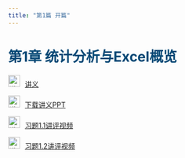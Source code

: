 ```yaml
---
title: "第1篇 开篇"
---
```


<h1 style="color: #044875;"> 第1章 统计分析与Excel概览 </h1>

<img src="img/teacher.png" alt="讲义" style="width: 24px; height: 24px;margin-right: 10px">[讲义](https://lizongzhang.github.io/excelstat/chap1.html)

<img src="img/download.png" alt="讲义" style="width: 24px; height: 24px;margin-right: 10px">[下载讲义PPT](https://github.com/lizongzhang/excelstat/blob/main/docs/chap1_slide.pptx?raw=true)

<img src="img/video.png" alt="讲义" style="width: 24px; height: 24px;margin-right: 10px">[习题1.1讲评视频](https://www.bilibili.com/video/BV1wm411271A/)

<img src="img/video.png" alt="讲义" style="width: 24px; height: 24px;margin-right: 10px">[习题1.2讲评视频]()


